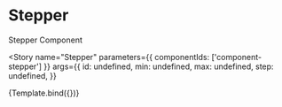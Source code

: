 

<Meta title="Components/Stepper" component={Stepper} />

# Stepper

Stepper Component

<Story
  name="Stepper"
  parameters={{
    componentIds: ['component-stepper']
  }}
  args={{
    id: undefined,
    min: undefined,
    max: undefined,
    step: undefined,
  }}
>
  {Template.bind({})}
</Story>
